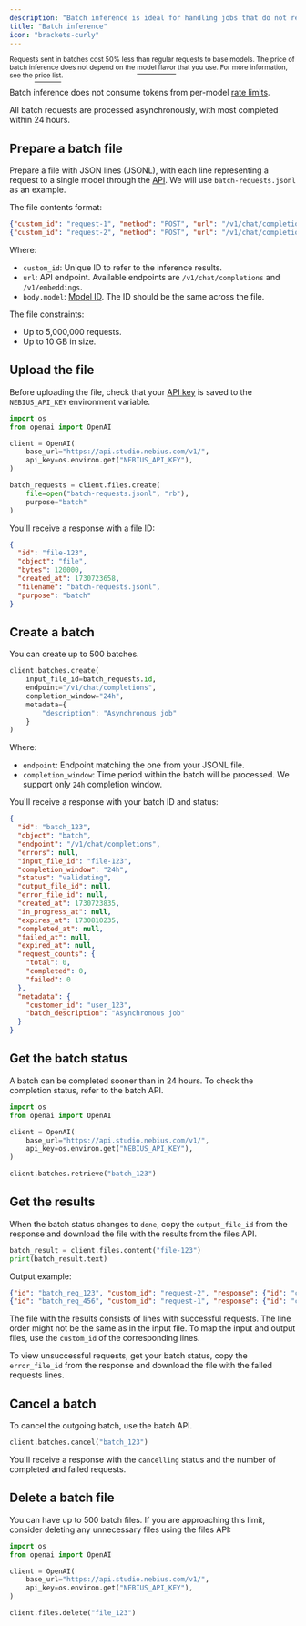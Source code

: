 ```yaml
---
description: "Batch inference is ideal for handling jobs that do not require an immediate response."
title: "Batch inference"
icon: "brackets-curly"
---
```


<sup>Requests sent in batches cost 50% less than regular requests to base models. The price of batch inference does not depend on the </sup>[<sup>model flavor</sup>](https://docs.nebius.com/studio/inference/models/#model-flavors)<sup> that you use. For more information, see the </sup>[<sup>price list</sup>](https://nebius.com/prices-ai-studio)<sup>.</sup>

Batch inference does not consume tokens from per-model [rate limits](https://docs.nebius.com/studio/inference/rate-limits).

All batch requests are processed asynchronously, with most completed within 24 hours.

## **Prepare a batch file**

Prepare a file with JSON lines (JSONL), with each line representing a request to a single model through the [API](https://studio.nebius.com/api-reference). We will use `batch-requests.jsonl` as an example.

The file contents format:

```json
{"custom_id": "request-1", "method": "POST", "url": "/v1/chat/completions", "body": {"model": "meta-llama/Meta-Llama-3.1-70B-Instruct", "messages": [{"role": "system", "content": "You are a chemistry expert."},{"role": "user", "content": "Hello!"}],"max_tokens": 1000}}
{"custom_id": "request-2", "method": "POST", "url": "/v1/chat/completions", "body": {"model": "meta-llama/Meta-Llama-3.1-70B-Instruct", "messages": [{"role": "system", "content": "You are a chemistry expert. Add jokes about cats to your responses from time to time."},{"role": "user", "content": "Hello!"}],"max_tokens": 1000}}
```

Where:

- `custom_id`: Unique ID to refer to the inference results.
- `url`: API endpoint. Available endpoints are `/v1/chat/completions` and `/v1/embeddings`.
- `body.model`: [Model ID](https://docs.nebius.com/studio/inference/models/#model-list). The ID should be the same across the file.

The file constraints:

- Up to 5,000,000 requests.
- Up to 10 GB in size.

## **Upload the file**

Before uploading the file, check that your [API key](https://docs.nebius.com/studio/api/authentication) is saved to the `NEBIUS_API_KEY` environment variable.

```python
import os
from openai import OpenAI

client = OpenAI(
    base_url="https://api.studio.nebius.com/v1/",
    api_key=os.environ.get("NEBIUS_API_KEY"),
)

batch_requests = client.files.create(
    file=open("batch-requests.jsonl", "rb"),
    purpose="batch"
)
```

You'll receive a response with a file ID:

```json
{
  "id": "file-123",
  "object": "file",
  "bytes": 120000,
  "created_at": 1730723658,
  "filename": "batch-requests.jsonl",
  "purpose": "batch"
}
```

## **Create a batch**

You can create up to 500 batches.

```python
client.batches.create(
    input_file_id=batch_requests.id,
    endpoint="/v1/chat/completions",
    completion_window="24h",
    metadata={
        "description": "Asynchronous job"
    }
)
```

Where:

- `endpoint`: Endpoint matching the one from your JSONL file.
- `completion_window`: Time period within the batch will be processed. We support only `24h` completion window.

You'll receive a response with your batch ID and status:

```json
{
  "id": "batch_123",
  "object": "batch",
  "endpoint": "/v1/chat/completions",
  "errors": null,
  "input_file_id": "file-123",
  "completion_window": "24h",
  "status": "validating",
  "output_file_id": null,
  "error_file_id": null,
  "created_at": 1730723835,
  "in_progress_at": null,
  "expires_at": 1730810235,
  "completed_at": null,
  "failed_at": null,
  "expired_at": null,
  "request_counts": {
    "total": 0,
    "completed": 0,
    "failed": 0
  },
  "metadata": {
    "customer_id": "user_123",
    "batch_description": "Asynchronous job"
  }
}
```

## **Get the batch status**

A batch can be completed sooner than in 24 hours. To check the completion status, refer to the batch API.

```python
import os
from openai import OpenAI

client = OpenAI(
    base_url="https://api.studio.nebius.com/v1/",
    api_key=os.environ.get("NEBIUS_API_KEY"),
)

client.batches.retrieve("batch_123")
```

## **Get the results**

When the batch status changes to `done`, copy the `output_file_id` from the response and download the file with the results from the files API.

```python
batch_result = client.files.content("file-123")
print(batch_result.text)
```

Output example:

```json
{"id": "batch_req_123", "custom_id": "request-2", "response": {"id": "chatcmpl-123", "choices": [{"finish_reason": "stop", "index": 0, "logprobs": null, "message": {"content": "Hello! It's a purr-fect day to talk about chemistry, don't you think? I'm excited to help you with any questions or topics you'd like to discuss. Just remember, in chemistry, we're always trying to bond with each other... just like cats bond with their favorite scratching posts! What's on your mind?", "refusal": null, "role": "assistant", "audio": null, "function_call": null, "tool_calls": [], "reasoning_content": null}, "stop_reason": null}], "created": 1748895844, "model": "meta-llama/Meta-Llama-3.1-70B-Instruct", "object": "chat.completion", "service_tier": null, "system_fingerprint": null, "usage": {"completion_tokens": 70, "prompt_tokens": 35, "total_tokens": 105, "completion_tokens_details": null, "prompt_tokens_details": null}, "prompt_logprobs": null}, "error": null}
{"id": "batch_req_456", "custom_id": "request-1", "response": {"id": "chatcmpl-456", "choices": [{"finish_reason": "stop", "index": 0, "logprobs": null, "message": {"content": "Hello! I'm excited to chat with you about chemistry. What's on your mind? Do you have a specific question about a chemical reaction, a concept you're struggling with, or perhaps a topic you'd like to explore? I'm here to help and share my knowledge with you. Let's get started!", "refusal": null, "role": "assistant", "audio": null, "function_call": null, "tool_calls": [], "reasoning_content": null}, "stop_reason": null}], "created": 1748895844, "model": "meta-llama/Meta-Llama-3.1-70B-Instruct", "object": "chat.completion", "service_tier": null, "system_fingerprint": null, "usage": {"completion_tokens": 64, "prompt_tokens": 23, "total_tokens": 87, "completion_tokens_details": null, "prompt_tokens_details": null}, "prompt_logprobs": null}, "error": null}
```

The file with the results consists of lines with successful requests. The line order might not be the same as in the input file. To map the input and output files, use the `custom_id` of the corresponding lines.

To view unsuccessful requests, get your batch status, copy the `error_file_id` from the response and download the file with the failed requests lines.

## **Cancel a batch**

To cancel the outgoing batch, use the batch API.

```python
client.batches.cancel("batch_123")
```

You'll receive a response with the `cancelling` status and the number of completed and failed requests.

## **Delete a batch file**

You can have up to 500 batch files. If you are approaching this limit, consider deleting any unnecessary files using the files API:

```python
import os
from openai import OpenAI

client = OpenAI(
    base_url="https://api.studio.nebius.com/v1/",
    api_key=os.environ.get("NEBIUS_API_KEY"),
)

client.files.delete("file_123")
```